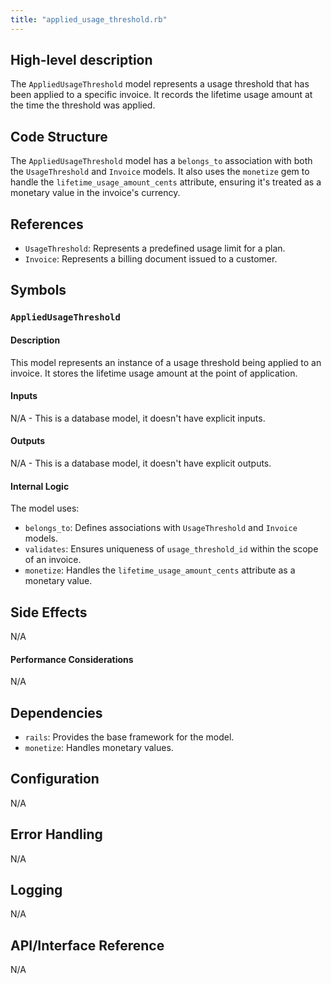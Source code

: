 ```yaml
---
title: "applied_usage_threshold.rb"
---
```


## High-level description
The `AppliedUsageThreshold` model represents a usage threshold that has been applied to a specific invoice. It records the lifetime usage amount at the time the threshold was applied.

## Code Structure
The `AppliedUsageThreshold` model has a `belongs_to` association with both the `UsageThreshold` and `Invoice` models. It also uses the `monetize` gem to handle the `lifetime_usage_amount_cents` attribute, ensuring it's treated as a monetary value in the invoice's currency.

## References
- `UsageThreshold`: Represents a predefined usage limit for a plan.
- `Invoice`: Represents a billing document issued to a customer.

## Symbols

### `AppliedUsageThreshold`
#### Description
This model represents an instance of a usage threshold being applied to an invoice. It stores the lifetime usage amount at the point of application.

#### Inputs
N/A - This is a database model, it doesn't have explicit inputs.

#### Outputs
N/A - This is a database model, it doesn't have explicit outputs.

#### Internal Logic
The model uses:
- `belongs_to`: Defines associations with `UsageThreshold` and `Invoice` models.
- `validates`: Ensures uniqueness of `usage_threshold_id` within the scope of an invoice.
- `monetize`: Handles the `lifetime_usage_amount_cents` attribute as a monetary value.

## Side Effects
N/A

#### Performance Considerations
N/A

## Dependencies
- `rails`: Provides the base framework for the model.
- `monetize`: Handles monetary values.

## Configuration
N/A

## Error Handling
N/A

## Logging
N/A

## API/Interface Reference
N/A
